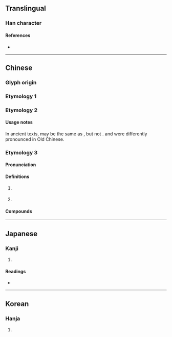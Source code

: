 {{character info/new}}
{{also|幷|並|併|开|倂}}
==Translingual==

===Han character===
{{Han char|rn=51|rad=干|as=05|sn=8|four=80441|canj=TT,XTT|ids=⿱丷开,⿱䒑廾}}

====References====
* {{Han ref|kx=0340.031|dkj=09170|dj=0649.020|hdz=10242.060|uh=5E76|ud=24182|bh=A67D|bd=42621}}

----

==Chinese==

===Glyph origin===
{{Han etym}}

===Etymology 1===
{{zh-see|並||to be [[side by side]]; [[simultaneously]]; [[moreover]]}}

===Etymology 2===
{{zh-see|併||to [[combine]]}}

====Usage notes====
In ancient texts, {{lang|zh|并}} may be the same as {{och-l|併}}, but not {{och-l|並}}. {{lang|zh|並}} and {{lang|zh|併}} were differently pronounced in Old Chinese.

===Etymology 3===
{{zh-forms}}

====Pronunciation====
{{zh-pron
|m=bīng
|c=bing1
|mc=1
|oc=1,1
|cat=pn
}}

====Definitions====
{{zh-hanzi}}

# {{zh-div|州}} {{lb|zh|geography}} {{w|Bing Province}} {{gloss|province in ancient China}}
# {{zh-synonym|太原|[[Taiyuan]] City}}

====Compounds====
{{zh-der|fold=1|并州剪|并邦|并州|并州故鄉|并刀}}

----

==Japanese==
{{ja-kanji forms|并|幷}}

===Kanji===
{{ja-kanji|grade=|rs=干05|kyu=幷}}

# {{defn|lang=ja|sort=干05}}

====Readings====
* {{ja-readings|goon=[[ひょう]] (hyō), from [[ひゃう]]|kanon=[[へい]] (hei)|kun=[[あわせる]] (awaseru), [[ならぶ]] (narabu)}}

----

==Korean==

===Hanja===
{{ko-hanja|hangeul=병|rv=byeong|mr=pyŏng}}

# {{defn|lang=ko|sort=干05}}